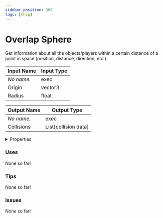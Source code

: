 ```yaml
---
sidebar_position: 369
tags: [Chip]
---
```


# Overlap Sphere

Get information about all the objects/players within a certain distance of a point in space (position, distance, direction, etc.)




<EsbSvg />

| Input Name | Input Type |
|-----------|-----------|
| *No name.* | exec |
| Origin | vector3 |
| Radius | float |

| Output Name | Output Type |
|-----------|-----------|
| *No name.* | exec |
| Collisions | List[collision data] |


<details>
  <summary>Properties</summary>
  <div>
    <div>
    <table>
      <thead>
        <tr>
          <th>Is beta required?</th>
          <th>❌</th>
        </tr>
        <tr>
          <th>Is this chip a trolling risk?</th>
          <th>❌</th>
        </tr>
        <tr>
          <th>Chip UUID</th>
          <th>23ce1dae-7585-43af-92c1-9a72fa5d0101</th>
        </tr>
      </thead>
    </table>
    </div>
  </div>
</details>

### Uses

None so far!

### Tips

None so far!

### Issues

None so far!